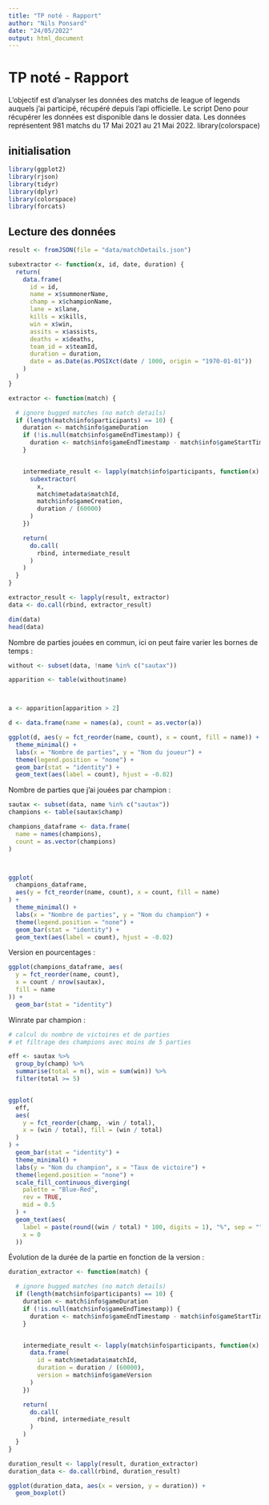 ```yaml
---
title: "TP noté - Rapport"
author: "Nils Ponsard"
date: "24/05/2022"
output: html_document
---
```


# TP noté - Rapport

L’objectif est d’analyser les données des matchs de league of legends auquels j’ai participé, récupéré depuis l’api officielle. Le script Deno pour récupérer les données est disponible dans le dossier data. 
Les données représentent 981 matchs du 17 Mai 2021 au 21 Mai 2022.
library(colorspace)

## initialisation

```r
library(ggplot2)
library(rjson)
library(tidyr)
library(dplyr)
library(colorspace)
library(forcats)
```
## Lecture des données
```r
result <- fromJSON(file = "data/matchDetails.json")

subextractor <- function(x, id, date, duration) {
  return(
    data.frame(
      id = id,
      name = x$summonerName,
      champ = x$championName,
      lane = x$lane,
      kills = x$kills,
      win = x$win,
      assits = x$assists,
      deaths = x$deaths,
      team_id = x$teamId,
      duration = duration,
      date = as.Date(as.POSIXct(date / 1000, origin = "1970-01-01"))
    )
  )
}

extractor <- function(match) {

  # ignore bugged matches (no match details)
  if (length(match$info$participants) == 10) {
    duration <- match$info$gameDuration
    if (!is.null(match$info$gameEndTimestamp)) {
      duration <- match$info$gameEndTimestamp - match$info$gameStartTimestamp
    }


    intermediate_result <- lapply(match$info$participants, function(x) {
      subextractor(
        x,
        match$metadata$matchId,
        match$info$gameCreation,
        duration / (60000)
      )
    })

    return(
      do.call(
        rbind, intermediate_result
      )
    )
  }
}

extractor_result <- lapply(result, extractor)
data <- do.call(rbind, extractor_result)

dim(data)
head(data)
```



Nombre de parties jouées en commun, ici on peut faire varier les bornes de temps :
```r

without <- subset(data, !name %in% c("sautax"))

apparition <- table(without$name)



a <- apparition[apparition > 2]

d <- data.frame(name = names(a), count = as.vector(a))

ggplot(d, aes(y = fct_reorder(name, count), x = count, fill = name)) +
  theme_minimal() +
  labs(x = "Nombre de parties", y = "Nom du joueur") +
  theme(legend.position = "none") +
  geom_bar(stat = "identity") +
  geom_text(aes(label = count), hjust = -0.02)
```

Nombre de parties que j’ai jouées par champion :
```r
sautax <- subset(data, name %in% c("sautax"))
champions <- table(sautax$champ)

champions_dataframe <- data.frame(
  name = names(champions),
  count = as.vector(champions)
)



ggplot(
  champions_dataframe,
  aes(y = fct_reorder(name, count), x = count, fill = name)
) +
  theme_minimal() +
  labs(x = "Nombre de parties", y = "Nom du champion") +
  theme(legend.position = "none") +
  geom_bar(stat = "identity") +
  geom_text(aes(label = count), hjust = -0.02)
```

Version en pourcentages : 
```r
ggplot(champions_dataframe, aes(
  y = fct_reorder(name, count),
  x = count / nrow(sautax),
  fill = name
)) +
  geom_bar(stat = "identity")
```

Winrate par champion :
```r

# calcul du nombre de victoires et de parties
# et filtrage des champions avec moins de 5 parties

eff <- sautax %>%
  group_by(champ) %>%
  summarise(total = n(), win = sum(win)) %>%
  filter(total >= 5)


ggplot(
  eff,
  aes(
    y = fct_reorder(champ, -win / total),
    x = (win / total), fill = (win / total)
  )
) +
  geom_bar(stat = "identity") +
  theme_minimal() +
  labs(y = "Nom du champion", x = "Taux de victoire") +
  theme(legend.position = "none") +
  scale_fill_continuous_diverging(
    palette = "Blue-Red",
    rev = TRUE,
    mid = 0.5
  ) +
  geom_text(aes(
    label = paste(round((win / total) * 100, digits = 1), "%", sep = ""),
    x = 0
  ))
```


Évolution de la durée de la partie en fonction de la version :
```r

duration_extractor <- function(match) {

  # ignore bugged matches (no match details)
  if (length(match$info$participants) == 10) {
    duration <- match$info$gameDuration
    if (!is.null(match$info$gameEndTimestamp)) {
      duration <- match$info$gameEndTimestamp - match$info$gameStartTimestamp
    }


    intermediate_result <- lapply(match$info$participants, function(x) {
      data.frame(
        id = match$metadata$matchId,
        duration = duration / (60000),
        version = match$info$gameVersion
      )
    })

    return(
      do.call(
        rbind, intermediate_result
      )
    )
  }
}

duration_result <- lapply(result, duration_extractor)
duration_data <- do.call(rbind, duration_result)

ggplot(duration_data, aes(x = version, y = duration)) +
  geom_boxplot()
```
